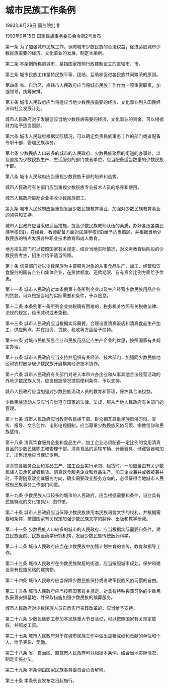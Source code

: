 # 城市民族工作条例

1993年8月29日 国务院批准　

1993年9月15日 国家民族事务委员会令第2号发布　

  

第一条 为了加强城市民族工作，保障城市少数民族的合法权益，促进适应城市少数民族需要的经济、文化事业的发展，制定本条例。

第二条 本条例所称的城市，是指国家按照行政建制设立的直辖市、市。

第三条 城市民族工作坚持民族平等、团结、互助和促进各民族共同繁荣的原则。

第四条 省、自治区、直辖市人民政府应当将城市民族工作作为一项重要职责，加强领导，统筹安排。

第五条 城市人民政府应当将适应当地少数民族需要的经济、文化事业列入国民经济和社会发展计划。

城市人民政府对于发展适应当地少数民族需要的经济、文化事业的资金，可以根据财力给予适当照顾。

第六条 城市人民政府根据实际情况，可以确定负责民族事务工作的部门或者配备专职干部，管理民族事务。

第七条 少数民族人口较多的城市的人民政府、少数民族聚居的街道的办事处，以及直接为少数民族生产、生活服务的部门或者单位，应当配备适当数量的少数民族干部。

第八条 城市人民政府应当重视少数民族干部的培养和选拔。

城市人民政府有关部门应当重视少数民族专业技术人员的培养和使用。

城市人民政府鼓励企业招收少数民族职工。

第九条 城市人民政府应当重视发展少数民族教育事业，加强对少数民族教育事业的领导和支持。

城市人民政府应当采取适当措施，提高少数民族教师队伍的素质，办好各级各类民族学校(班)，在经费、教师配备方面对民族学校(班)给予适当照顾，并根据当地少数民族的特点发展各种职业技术教育和成人教育。

地方招生部门可以按照国家有关规定，结合当地实际情况，对义务教育后阶段的少数民族考生，招生时给予适当照顾。

第十条 信贷部门对以少数民族为主要服务对象的从事食品生产、加工、经营和饮食服务的国有企业和集体企业，在贷款额度、还款期限、自有资金比例方面给予优惠。

第十一条 城市人民政府对本条例第十条所列企业以及生产经营少数民族用品企业的贷款，可以根据当地的实际需要和条件，予以贴息。

第十二条 本条例第十条所列企业纳税确有困难的，税务机关依照有关税收法律、法规的规定，给予减税或者免税。

第十三条 城市人民政府应当根据实际需要，合理设置清真饭店和清真食品生产加工、供应网点，并在投资、贷款、税收等方面给予扶持。

第十四条 对城市民族贸易企业和民族用品定点生产企业的优惠，按照国家有关规定办理。

第十五条 城市人民政府应当支持并组织有关经济、技术部门，加强同少数民族地区和农村散杂居少数民族开展横向经济技术协作。

第十六条 城市人民政府有关部门对进入本市兴办企业和从事其他合法经营活动的外地少数民族人员，应当根据情况提供便利条件，予以支持。

城市人民政府应当加强对少数民族流动人员的教育和管理，保护其合法权益。

少数民族流动人员应当自觉遵守国家的法律、法规，服从当地人民政府有关部门的管理。

第十七条 城市人民政府应当教育各民族干部、群众相互尊重民族风俗习惯。宣传、报导、文艺创作、电影电视摄制，应当尊重少数民族风俗习惯、宗教信仰和民族感情。

第十八条 清真饮食服务企业和食品生产、加工企业必须配备一定比例的食用清真食品的少数民族职工和管理干部。清真食品的运输车辆、计量器具、储藏容器和加工、出售场地应当保证专用。

清真饮食服务企业和食品生产、加工企业实行承包、租赁时，一般应当由有关少数民族人员承包或者租赁。清真饮食服务企业和食品生产、加工企业兼并或者被兼并时，不得随意改变其服务方向，确实需要改变服务方向的，必须征得当地城市人民政府民族事务工作部门同意。

第十九条 少数民族人口较多的城市的人民政府，应当根据需要和条件，设立具有民族特点的文化馆(站)、图书馆。

第二十条 城市人民政府应当保障少数民族使用本民族语言文字的权利，并根据需要和条件，按照国家有关规定加强少数民族文字的翻译、出版和教学研究。

第二十一条 少数民族人口较多的城市的人民政府，应当根据实际需要和条件，建立民族医院、民族医药学研究机构，发展少数民族传统医药科学。

第二十二条 城市人民政府应当在少数民族中加强计划生育的宣传、教育和指导工作。

第二十三条 城市人民政府在少数民族聚居的街道，应当按照城市规划，保护和建设具有民族风格的建筑物。

第二十四条 城市人民政府应当保障少数民族保持或者改革民族风俗习惯的自由。

第二十五条 城市人民政府应当按照国家有关规定，对具有特殊丧葬习俗的少数民族妥善安排墓地，并采取措施加强少数民族的殡葬服务。

城市人民政府对少数民族人员自愿实行丧葬改革的，应当给予支持。

第二十六条 少数民族职工参加本民族重大节日活动，可以按照国家有关规定放假，并照发工资。

第二十七条 城市人民政府对于在城市民族工作中做出显著成绩和贡献的单位和个人，给予表彰、奖励。

第二十八条 省、自治区、直辖市人民政府可以根据本条例，结合当地实际情况，制定实施办法。

第二十九条 本条例由国家民族事务委员会负责解释。

第三十条 本条例自发布之日起施行。